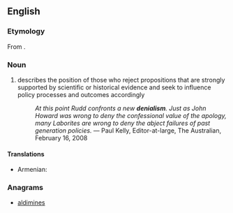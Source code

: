 ==English==

===Etymology===
From {{suffix|denial|ism}}.

===Noun===
{{wikipedia}}
{{en-noun}}

# describes the position of those who reject propositions that are strongly supported by scientific or historical evidence and seek to influence policy processes and outcomes accordingly
#: ''At this point Rudd confronts a new '''denialism'''. Just as John Howard was wrong to deny the confessional value of the apology, many Laborites are wrong to deny the abject failures of past generation policies.'' &mdash; Paul Kelly, Editor-at-large, The Australian, February 16, 2008

====Translations====
{{trans-top|position of those who reject propositions that are strongly supported by scientific or historical evidence}}
* Armenian: {{t|hy|ժխտողականություն|tr=žxtołakanutʿyun|sc=Armn}}
{{trans-mid}}
{{trans-bottom}}

===Anagrams===
* [[aldimines#English|aldimines]]